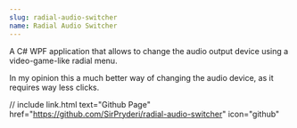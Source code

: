 ```yaml
---
slug: radial-audio-switcher
name: Radial Audio Switcher
---
```


A C# WPF application that allows to change the audio output device using a video-game-like radial menu.

In my opinion this a much better way of changing the audio device, as it requires way less clicks.

// include link.html text="Github Page" href="https://github.com/SirPryderi/radial-audio-switcher" icon="github" 
